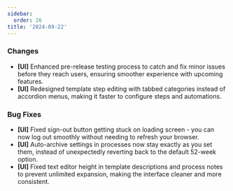 ```yaml
---
sidebar:
  order: 26
title: '2024-09-22'
---
```


### Changes

- **[UI]** Enhanced pre-release testing process to catch and fix minor issues before they reach users, ensuring smoother experience with upcoming features.
- **[UI]** Redesigned template step editing with tabbed categories instead of accordion menus, making it faster to configure steps and automations.

### Bug Fixes

- **[UI]** Fixed sign-out button getting stuck on loading screen - you can now log out smoothly without needing to refresh your browser.
- **[UI]** Auto-archive settings in processes now stay exactly as you set them, instead of unexpectedly reverting back to the default 52-week option.
- **[UI]** Fixed text editor height in template descriptions and process notes to prevent unlimited expansion, making the interface cleaner and more consistent.